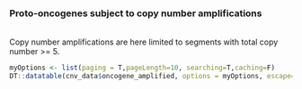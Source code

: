 ### Proto-oncogenes subject to copy number amplifications
<br>
Copy number amplifications are here limited to segments with total copy number >= 5.
<br>
```r
myOptions <- list(paging = T,pageLength=10, searching=T,caching=F)
DT::datatable(cnv_data$oncogene_amplified, options = myOptions, escape=F, extensions = "Responsive")
```

<br><br>
